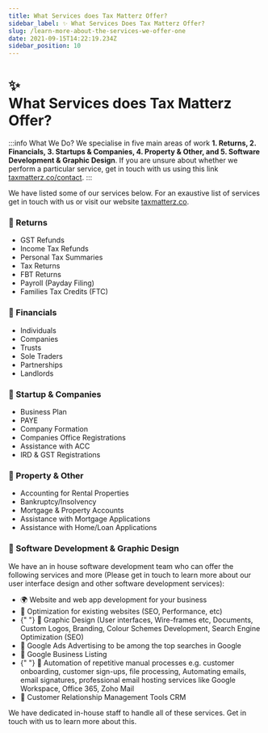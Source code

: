 ```yaml
---
title: What Services does Tax Matterz Offer?
sidebar_label: ✨ What Services Does Tax Matterz Offer?
slug: /learn-more-about-the-services-we-offer-one
date: 2021-09-15T14:22:19.234Z
sidebar_position: 10
---
```


# <div class="emoji">✨</div> What Services does Tax Matterz Offer?


:::info What We Do?
We specialise in five main areas of work <strong>1. Returns, 2. Financials, 3. Startups & Companies, 4. Property & Other, and 5. Software Development & Graphic Design</strong>. If you are unsure about whether we perform a particular service, get in touch with us using this link [taxmatterz.co/contact](https://taxmatterz.co/contact).
:::

We have listed some of our services below. For an exaustive list of services get in touch with us or visit our website [taxmatterz.co](https://taxmatterz.co/).

### <span class="emoji">📆</span> Returns

<ul>
  <li>GST Refunds</li>
  <li>Income Tax Refunds</li>
  <li>Personal Tax Summaries</li>
  <li>Tax Returns</li>
  <li>FBT Returns</li>
  <li>Payroll (Payday Filing)</li>
  <li>Families Tax Credits (FTC) </li>
</ul>

### <span class="emoji">🧾</span> Financials

<ul>
  <li>Individuals</li>
  <li>Companies</li>
  <li>Trusts</li>
  <li>Sole Traders</li>
  <li>Partnerships</li>
  <li>Landlords </li>
</ul>

### <span class="emoji">🏢</span> Startup &amp; Companies

<ul>
  <li>Business Plan</li>
  <li>PAYE</li>
  <li>Company Formation</li>
  <li>Companies Office Registrations</li>
  <li>Assistance with ACC</li>
  <li>IRD &amp; GST Registrations </li>
</ul>



### <span class="emoji">🏡</span> Property & Other

<ul>
  <li>Accounting for Rental Properties</li>
  <li>Bankruptcy/Insolvency</li>
  <li>Mortgage &amp; Property Accounts</li>
  <li>Assistance with Mortgage Applications</li>
  <li>Assistance with Home/Loan Applications </li>
</ul>

### <span class="emoji">🎨</span> Software Development &amp; Graphic Design

We have an in house software development team who can offer the following services and more (Please get in touch to learn more about our user interface design and other software development services):

<ul>
  <li> 🌍 Website and web app development for your business</li>
  <li> 📱 Optimization for existing websites (SEO, Performance, etc)</li>
  <li>
    {" "}
    🎨 Graphic Design (User interfaces, Wire-frames etc, Documents, Custom Logos,
    Branding, Colour Schemes Development, Search Engine Optimization (SEO)
  </li>
  <li> 📱 Google Ads Advertising to be among the top searches in Google</li>
  <li> 📱 Google Business Listing</li>
  <li>
    {" "}
    🔁 Automation of repetitive manual processes e.g. customer onboarding, customer
    sign-ups, file processing, Automating emails, email signatures, professional
    email hosting services like Google Workspace, Office 365, Zoho Mail
  </li>
  <li> 👨 Customer Relationship Management Tools CRM</li>
</ul>

We have dedicated in-house staff to handle all of these services. Get in touch with us to learn more about this.

<Disclaimer />